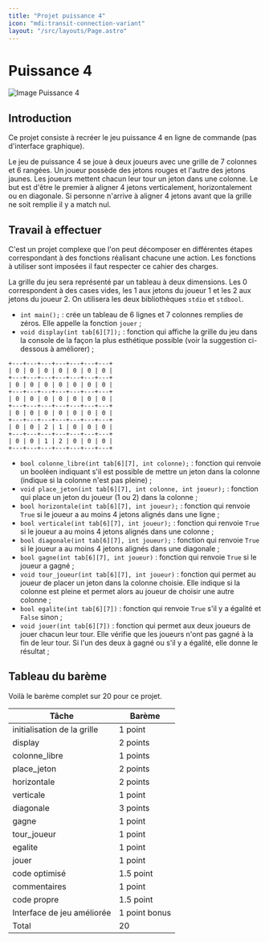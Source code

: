 ```yaml
---
title: "Projet puissance 4"
icon: "mdi:transit-connection-variant"
layout: "/src/layouts/Page.astro"
---
```


# Puissance 4

![Image Puissance 4](/cours/p4.jpg)

## Introduction

Ce projet consiste à recréer le jeu puissance 4 en ligne de commande (pas
d'interface graphique).

Le jeu de puissance 4 se joue à deux joueurs avec une grille de 7 colonnes et
6 rangées. Un joueur possède des jetons rouges et l'autre des jetons jaunes.
Les joueurs mettent chacun leur tour un jeton dans une colonne. Le but est
d'être le premier à aligner 4 jetons verticalement, horizontalement ou en
diagonale. Si personne n'arrive à aligner 4 jetons avant que la grille ne soit
remplie il y a match nul.

## Travail à effectuer

C'est un projet complexe que l'on peut décomposer en différentes étapes
correspondant à des fonctions réalisant chacune une action. Les fonctions à
utiliser sont imposées il faut respecter ce cahier des charges.

La grille du jeu sera représenté par un tableau à deux dimensions. Les 0
correspondent à des cases vides, les 1 aux jetons du joueur 1 et les 2 aux
jetons du joueur 2. On utilisera les deux bibliothèques `stdio` et `stdbool`.

  * `int main();` : crée un tableau de 6 lignes et 7 colonnes remplies de zéros. Elle appelle la fonction `jouer` ;
  * `void display(int tab[6][7]);` : fonction qui affiche la grille du jeu dans la console de la façon la plus esthétique possible (voir la suggestion ci-dessous à améliorer) ;

```
+---+---+---+---+---+---+---+
| 0 | 0 | 0 | 0 | 0 | 0 | 0 |
+---+---+---+---+---+---+---+
| 0 | 0 | 0 | 0 | 0 | 0 | 0 |
+---+---+---+---+---+---+---+
| 0 | 0 | 0 | 0 | 0 | 0 | 0 |
+---+---+---+---+---+---+---+
| 0 | 0 | 0 | 0 | 0 | 0 | 0 |
+---+---+---+---+---+---+---+
| 0 | 0 | 2 | 1 | 0 | 0 | 0 |
+---+---+---+---+---+---+---+
| 0 | 0 | 1 | 2 | 0 | 0 | 0 |
+---+---+---+---+---+---+---+
```

  * `bool colonne_libre(int tab[6][7], int colonne);` : fonction qui renvoie un booléen indiquant s'il est possible de mettre un jeton dans la colonne (indique si la colonne n'est pas pleine) ;
  * `void place_jeton(int tab[6][7], int colonne, int joueur);` : fonction qui place un jeton du joueur (1 ou 2) dans la colonne ;
  * `bool horizontale(int tab[6][7], int joueur);` : fonction qui renvoie `True` si le joueur a au moins 4 jetons alignés dans une ligne ;
  * `bool verticale(int tab[6][7], int joueur);` : fonction qui renvoie `True` si le joueur a au moins 4 jetons alignés dans une colonne ;
  * `bool diagonale(int tab[6][7], int joueur);` : fonction qui renvoie `True` si le joueur a au moins 4 jetons alignés dans une diagonale ;
  * `bool gagne(int tab[6][7], int joueur)` : fonction qui renvoie `True` si le joueur a gagné ;
  * `void tour_joueur(int tab[6][7], int joueur)` : fonction qui permet au joueur de placer un jeton dans la colonne choisie. Elle indique si la colonne est pleine et permet alors au joueur de choisir une autre colonne ;
  * `bool egalite(int tab[6][7])` : fonction qui renvoie `True` s'il y a égalité et `False` sinon ;
  * `void jouer(int tab[6][7])` : fonction qui permet aux deux joueurs de jouer chacun leur tour. Elle vérifie que les joueurs n'ont pas gagné à la fin de leur tour. Si l'un des deux à gagné ou s'il y a égalité, elle donne le résultat ;

## Tableau du barème

Voilà le barème complet sur 20 pour ce projet.

Tâche | Barème  
---|---  
initialisation de la grille | 1 point  
display | 2 points  
colonne_libre | 1 points  
place_jeton | 2 points  
horizontale | 2 points  
verticale | 1 point  
diagonale | 3 points  
gagne | 1 point  
tour_joueur | 1 point  
egalite | 1 point  
jouer | 1 point  
code optimisé | 1.5 point  
commentaires | 1 point  
code propre | 1.5 point  
Interface de jeu améliorée | 1 point bonus  
Total | 20  
